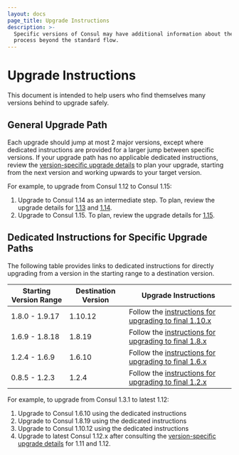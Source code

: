 ```yaml
---
layout: docs
page_title: Upgrade Instructions
description: >-
  Specific versions of Consul may have additional information about the upgrade
  process beyond the standard flow.
---
```


# Upgrade Instructions

This document is intended to help users who find themselves many versions behind to upgrade safely.

## General Upgrade Path

Each upgrade should jump at most 2 major versions,
except where dedicated instructions are provided for a larger jump between specific versions.
If your upgrade path has no applicable dedicated instructions,
review the [version-specific upgrade details](/consul/docs/upgrading/upgrade-specific)
to plan your upgrade, starting from the next version and working
upwards to your target version.

For example, to upgrade from Consul 1.12 to Consul 1.15:
1. Upgrade to Consul 1.14 as an intermediate step.
   To plan, review the upgrade details for
   [1.13](/consul/docs/upgrading/upgrade-specific#consul-1-13-x) and
   [1.14](/consul/docs/upgrading/upgrade-specific#consul-1-14-x).
2. Upgrade to Consul 1.15.
   To plan, review the upgrade details for
   [1.15](/consul/docs/upgrading/upgrade-specific#consul-1-15-x).

## Dedicated Instructions for Specific Upgrade Paths

The following table provides links to dedicated instructions
for directly upgrading from a version in the starting range
to a destination version.

| Starting Version Range | Destination Version | Upgrade Instructions |
| ---------------------- | ------------------- | -------------------- |
| 1.8.0 - 1.9.17         | 1.10.12             | Follow the [instructions for upgrading to final 1.10.x](/consul/docs/upgrading/instructions/upgrade-to-1-10-x) |
| 1.6.9 - 1.8.18         | 1.8.19              | Follow the [instructions for upgrading to final 1.8.x](/consul/docs/upgrading/instructions/upgrade-to-1-8-x) |
| 1.2.4 - 1.6.9          | 1.6.10              | Follow the [instructions for upgrading to final 1.6.x](/consul/docs/upgrading/instructions/upgrade-to-1-6-x) |
| 0.8.5 - 1.2.3          | 1.2.4               | Follow the [instructions for upgrading to final 1.2.x](/consul/docs/upgrading/instructions/upgrade-to-1-2-x) |

For example, to upgrade from Consul 1.3.1 to latest 1.12:
1. Upgrade to Consul 1.6.10 using the dedicated instructions
1. Upgrade to Consul 1.8.19 using the dedicated instructions
1. Upgrade to Consul 1.10.12 using the dedicated instructions
1. Upgrade to latest Consul 1.12.x after consulting the
   [version-specific upgrade details](/consul/docs/upgrading/upgrade-specific)
   for 1.11 and 1.12.